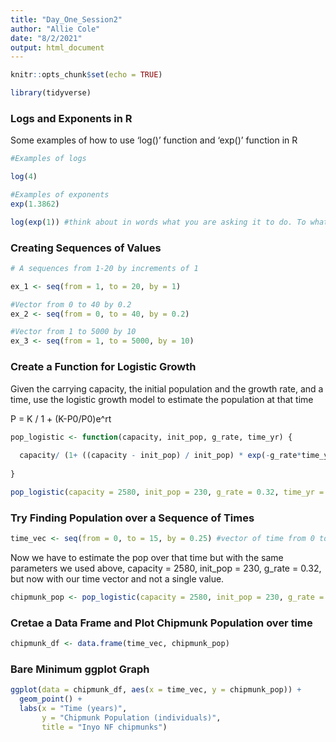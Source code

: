 ```yaml
---
title: "Day_One_Session2"
author: "Allie Cole"
date: "8/2/2021"
output: html_document
---
```


```r
knitr::opts_chunk$set(echo = TRUE)

library(tidyverse)
```

### Logs and Exponents in R

Some examples of how to use 'log()' function and 'exp()' function in R

```r
#Examples of logs 

log(4)

#Examples of exponents 
exp(1.3862)

log(exp(1)) #think about in words what you are asking it to do. To what power do i have to raise e to get a value of e^1 (exp(1))

```

### Creating Sequences of Values 

```r
# A sequences from 1-20 by increments of 1 

ex_1 <- seq(from = 1, to = 20, by = 1)

#Vector from 0 to 40 by 0.2 
ex_2 <- seq(from = 0, to = 40, by = 0.2)

#Vector from 1 to 5000 by 10 
ex_3 <- seq(from = 1, to = 5000, by = 10)

```


### Create a Function for Logistic Growth 

Given the carrying capacity, the initial population and the growth rate, and a time, use the logistic growth model to estimate the population at that time

P = K / 1 + (K-P0/P0)e^rt

```r
pop_logistic <- function(capacity, init_pop, g_rate, time_yr) {
  
  capacity/ (1+ ((capacity - init_pop) / init_pop) * exp(-g_rate*time_yr))
  
}

pop_logistic(capacity = 2580, init_pop = 230, g_rate = 0.32, time_yr = 2.4)

```

### Try Finding Population over a Sequence of Times

```r
time_vec <- seq(from = 0, to = 15, by = 0.25) #vector of time from 0 to 20 that goes by increments of 0.5 years 

```

Now we have to estimate the pop over that time but with the same parameters we used above, capacity = 2580, init_pop = 230, g_rate = 0.32, but now with our time vector and not a single value. 

```r
chipmunk_pop <- pop_logistic(capacity = 2580, init_pop = 230, g_rate = 0.32, time_yr = time_vec)

```


### Cretae a Data Frame and Plot Chipmunk Population over time 

```r
chipmunk_df <- data.frame(time_vec, chipmunk_pop)

```


### Bare Minimum ggplot Graph 

```r
ggplot(data = chipmunk_df, aes(x = time_vec, y = chipmunk_pop)) + 
  geom_point() +
  labs(x = "Time (years)", 
       y = "Chipmunk Population (individuals)", 
       title = "Inyo NF chipmunks")
```












